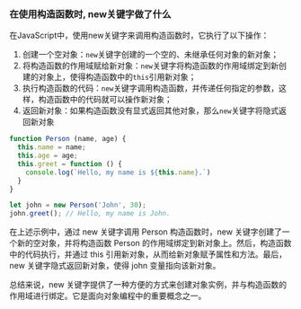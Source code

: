 ### 在使用构造函数时, new关键字做了什么

在JavaScript中，使用new关键字来调用构造函数时，它执行了以下操作：

1. 创建一个空对象：`new`关键字创建的一个空的、未继承任何对象的新对象；
2. 将构造函数的作用域赋给新对象：`new`关键字将构造函数的作用域绑定到新创建的对象上，使得构造函数中的`this`引用新对象；
3. 执行构造函数的代码：`new`关键字调用构造函数，并传递任何指定的参数，这样，构造函数中的代码就可以操作新对象；
4. 返回新对象：如果构造函数没有显式返回其他对象，那么`new`关键字将隐式返回新对象

```js filename="example.js"
function Person (name, age) {
  this.name = name;
  this.age = age;
  this.greet = function () {
    console.log(`Hello, my name is ${this.name}.`)
  }
}

let john = new Person('John', 30);
john.greet(); // Hello, my name is John.
```

在上述示例中，通过 new 关键字调用 Person 构造函数时，new 关键字创建了一个新的空对象，并将构造函数 Person 的作用域绑定到新对象上。然后，构造函数中的代码执行，并通过 this 引用新对象，从而给新对象赋予属性和方法。最后，new 关键字隐式返回新对象，使得 john 变量指向该新对象。

总结来说，new 关键字提供了一种方便的方式来创建对象实例，并与构造函数的作用域进行绑定。它是面向对象编程中的重要概念之一。
